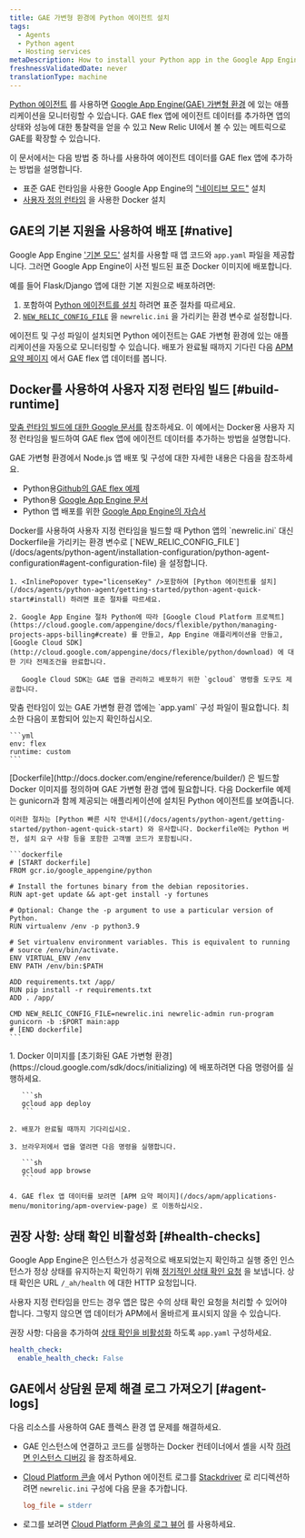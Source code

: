 ```yaml
---
title: GAE 가변형 환경에 Python 에이전트 설치
tags:
  - Agents
  - Python agent
  - Hosting services
metaDescription: How to install your Python app in the Google App Engine (GAE) flexible environment.
freshnessValidatedDate: never
translationType: machine
---
```


[Python 에이전트](/docs/agents/python-agent/getting-started/introduction-new-relic-python) 를 사용하면 [Google App Engine(GAE) 가변형 환경](https://cloud.google.com/appengine/docs/flexible/python/) 에 있는 애플리케이션을 모니터링할 수 있습니다. GAE flex 앱에 에이전트 데이터를 추가하면 앱의 상태와 성능에 대한 통찰력을 얻을 수 있고 New Relic UI에서 볼 수 있는 메트릭으로 GAE를 확장할 수 있습니다.

이 문서에서는 다음 방법 중 하나를 사용하여 에이전트 데이터를 GAE flex 앱에 추가하는 방법을 설명합니다.

* 표준 GAE 런타임을 사용한 Google App Engine의 [&quot;네이티브 모드&quot;](/docs/accounts-partnerships/partnerships/google-cloud-platform-gcp/google-app-engine-environment#native-mode) 설치
* [사용자 정의 런타임](https://cloud.google.com/appengine/docs/flexible/custom-runtimes/about-custom-runtimes) 을 사용한 Docker 설치

## GAE의 기본 지원을 사용하여 배포 [#native]

Google App Engine ['기본 모드'](/docs/accounts-partnerships/partnerships/google-cloud-platform-gcp/google-app-engine-environment#native-mode) 설치를 사용할 때 앱 코드와 `app.yaml` 파일을 제공합니다. 그러면 Google App Engine이 사전 빌드된 표준 Docker 이미지에 배포합니다.

예를 들어 Flask/Django 앱에 대한 기본 지원으로 배포하려면:

1. <InlinePopover type="licenseKey" />포함하여 [Python 에이전트를 설치](/docs/agents/python-agent/getting-started/python-agent-quick-start#install) 하려면 표준 절차를 따르세요.
2. [`NEW_RELIC_CONFIG_FILE`](/docs/agents/python-agent/installation-configuration/python-agent-configuration#agent-configuration-file) 을 `newrelic.ini` 을 가리키는 환경 변수로 설정합니다.

에이전트 및 구성 파일이 설치되면 Python 에이전트는 GAE 가변형 환경에 있는 애플리케이션을 자동으로 모니터링할 수 있습니다. 배포가 완료될 때까지 기다린 다음 [APM 요약 페이지](/docs/apm/applications-menu/monitoring/apm-overview-page) 에서 GAE flex 앱 데이터를 봅니다.

## Docker를 사용하여 사용자 지정 런타임 빌드 [#build-runtime]

[맞춤 런타임 빌드에 대한 Google 문서를](https://cloud.google.com/appengine/docs/flexible/custom-runtimes/build) 참조하세요. 이 예에서는 Docker용 사용자 지정 런타임을 빌드하여 GAE flex 앱에 에이전트 데이터를 추가하는 방법을 설명합니다.

GAE 가변형 환경에서 Node.js 앱 배포 및 구성에 대한 자세한 내용은 다음을 참조하세요.

* Python용[Github의 GAE flex 예제](https://github.com/GoogleCloudPlatform/python-docs-samples/tree/master/appengine/flexible)
* Python용 [Google App Engine 문서](https://cloud.google.com/appengine/docs/flexible/python/)
* Python 앱 배포를 위한 [Google App Engine의 자습서](https://cloud.google.com/appengine/docs/flexible/python/tutorials)

<CollapserGroup>
  <Collapser id="setup-gae" title="1. GAE 프로젝트 설정 및 종속성 설치">
    Docker를 사용하여 사용자 지정 런타임을 빌드할 때 Python 앱의 `newrelic.ini` 대신 Dockerfile을 가리키는 환경 변수로 [`NEW_RELIC_CONFIG_FILE`](/docs/agents/python-agent/installation-configuration/python-agent-configuration#agent-configuration-file) 을 설정합니다.

    1. <InlinePopover type="licenseKey" />포함하여 [Python 에이전트를 설치](/docs/agents/python-agent/getting-started/python-agent-quick-start#install) 하려면 표준 절차를 따르세요.

    2. Google App Engine 절차 Python에 따라 [Google Cloud Platform 프로젝트](https://cloud.google.com/appengine/docs/flexible/python/managing-projects-apps-billing#create) 를 만들고, App Engine 애플리케이션을 만들고, [Google Cloud SDK](http://cloud.google.com/appengine/docs/flexible/python/download) 에 대한 기타 전제조건을 완료합니다.

       Google Cloud SDK는 GAE 앱을 관리하고 배포하기 위한 `gcloud` 명령줄 도구도 제공합니다.
  </Collapser>

  <Collapser id="configure-app-yaml" title="2. app.yaml 구성">
    맞춤 런타임이 있는 GAE 가변형 환경 앱에는 `app.yaml` 구성 파일이 필요합니다. 최소한 다음이 포함되어 있는지 확인하십시오.

    ```yml
    env: flex
    runtime: custom
    ```
  </Collapser>

  <Collapser id="configure-dockerfile" title="3. Dockerfile 구성">
    [Dockerfile](http://docs.docker.com/engine/reference/builder/) 은 빌드할 Docker 이미지를 정의하며 GAE 가변형 환경 앱에 필요합니다. 다음 Dockerfile 예제는 gunicorn과 함께 제공되는 애플리케이션에 설치된 Python 에이전트를 보여줍니다.

    이러한 절차는 [Python 빠른 시작 안내서](/docs/agents/python-agent/getting-started/python-agent-quick-start) 와 유사합니다. Dockerfile에는 Python 버전, 설치 요구 사항 등을 포함한 고객별 코드가 포함됩니다.

    ```dockerfile
    # [START dockerfile]
    FROM gcr.io/google_appengine/python

    # Install the fortunes binary from the debian repositories.
    RUN apt-get update && apt-get install -y fortunes

    # Optional: Change the -p argument to use a particular version of Python.
    RUN virtualenv /env -p python3.9

    # Set virtualenv environment variables. This is equivalent to running
    # source /env/bin/activate.
    ENV VIRTUAL_ENV /env
    ENV PATH /env/bin:$PATH

    ADD requirements.txt /app/
    RUN pip install -r requirements.txt
    ADD . /app/

    CMD NEW_RELIC_CONFIG_FILE=newrelic.ini newrelic-admin run-program gunicorn -b :$PORT main:app
    # [END dockerfile]
    ```
  </Collapser>

  <Collapser id="deploy-docker-image-to-gae" title="4. 초기화된 GAE 가변형 환경에 Docker 이미지 배포">
    1. Docker 이미지를 [초기화된 GAE 가변형 환경](https://cloud.google.com/sdk/docs/initializing) 에 배포하려면 다음 명령어를 실행하세요.

       ```sh
       gcloud app deploy
       ```

    2. 배포가 완료될 때까지 기다리십시오.

    3. 브라우저에서 앱을 열려면 다음 명령을 실행합니다.

       ```sh
       gcloud app browse
       ```

    4. GAE flex 앱 데이터를 보려면 [APM 요약 페이지](/docs/apm/applications-menu/monitoring/apm-overview-page) 로 이동하십시오.
  </Collapser>
</CollapserGroup>

## 권장 사항: 상태 확인 비활성화 [#health-checks]

Google App Engine은 인스턴스가 성공적으로 배포되었는지 확인하고 실행 중인 인스턴스가 정상 상태를 유지하는지 확인하기 위해 [정기적인 상태 확인 요청](https://cloud.google.com/appengine/docs/flexible/python/how-instances-are-managed) 을 보냅니다. 상태 확인은 URL `/_ah/health` 에 대한 HTTP 요청입니다.

사용자 지정 런타임을 만드는 경우 앱은 많은 수의 상태 확인 요청을 처리할 수 있어야 합니다. 그렇지 않으면 앱 데이터가 APM에서 올바르게 표시되지 않을 수 있습니다.

권장 사항: 다음을 추가하여 [상태 확인을 비활성화](https://cloud.google.com/appengine/docs/flexible/python/configuring-your-app-with-app-yaml#health_checks) 하도록 `app.yaml` 구성하세요.

```yml
health_check:
  enable_health_check: False
```

## GAE에서 상담원 문제 해결 로그 가져오기 [#agent-logs]

다음 리소스를 사용하여 GAE 플렉스 환경 앱 문제를 해결하세요.

* GAE 인스턴스에 연결하고 코드를 실행하는 Docker 컨테이너에서 셸을 시작 [하려면 인스턴스 디버깅](https://cloud.google.com/appengine/docs/flexible/python/debugging-an-instance) 을 참조하세요.

* [Cloud Platform 콘솔](https://cloud.google.com/compute/docs/console) 에서 Python 에이전트 로그를 [Stackdriver](http://cloud.google.com/logging/docs/view/logs_viewer_v2) 로 리디렉션하려면 `newrelic.ini` 구성에 다음 문을 추가합니다.

  ```ini
  log_file = stderr
  ```

* 로그를 보려면 [Cloud Platform 콘솔의 로그 뷰어](https://cloud.google.com/appengine/docs/flexible/php/writing-application-logs) 를 사용하세요.